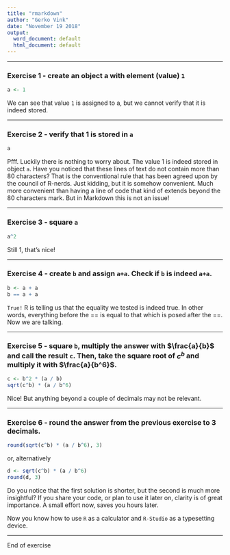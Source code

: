 ```yaml
---
title: "rmarkdown"
author: "Gerko Vink"
date: "November 19 2018"
output:
  word_document: default
  html_document: default
---
```


---

### Exercise 1 - create an object a with element (value) `1`
```r
a <- 1
```

We can see that value `1` is assigned to a, but we cannot verify that it is 
indeed stored. 

---

### Exercise 2 - verify that 1 is stored in `a`
```r
a
```

Pfff. Luckily there is nothing to worry about. The value 1 is indeed stored in
object `a`. Have you noticed that these lines of text do not contain more than
80 characters? That is the conventional rule that has been agreed upon by the
council of R-nerds. Just kidding, but it is somehow convenient. Much more 
convenient than having a line of code that kind of extends beyond the 80 
characters mark. But in Markdown this is not an issue! 

---

### Exercise 3 - square `a`
```r
a^2
```

Still 1, that's nice!

---

### Exercise 4 - create `b` and assign `a+a`. Check if `b` is indeed `a+a`. 
```r
b <- a + a
b == a + a
```

`True!` R is telling us that the equality we tested is indeed true. In other 
words, everything before the == is equal to that which is posed after the ==. 
Now we are talking. 

---

### Exercise 5 - square `b`, multiply the answer with $\frac{a}{b}$ and call the result `c`. Then, take the square root of $c^b$ and multiply it with $\frac{a}{b^6}$. 
```r
c <- b^2 * (a / b)
sqrt(c^b) * (a / b^6)
```

Nice! But anything beyond a couple of decimals may not be relevant. 

---

### Exercise 6 - round the answer from the previous exercise to 3 decimals. 
```r
round(sqrt(c^b) * (a / b^6), 3)
```

or, alternatively
```r
d <- sqrt(c^b) * (a / b^6)
round(d, 3)
```


Do you notice that the first solution is shorter, but the second is much more 
insightful? If you share your code, or plan to use it later on, clarity is of
great importance. A small effort now, saves you hours later. 

Now you know how to use `R` as a calculator and `R-Studio` as a typesetting 
device. 

---

End of exercise